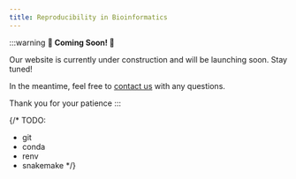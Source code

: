 ```yaml
---
title: Reproducibility in Bioinformatics
---
```


:::warning
**🚧 Coming Soon! 🚧**

Our website is currently under construction and will be launching soon.
Stay tuned!

In the meantime, feel free to [contact us](mailto:benjamin.bromberg@tufts.edu)
with any questions.

Thank you for your patience
:::

{/* 
TODO:
  - git
  - conda
  - renv
  - snakemake
*/}
